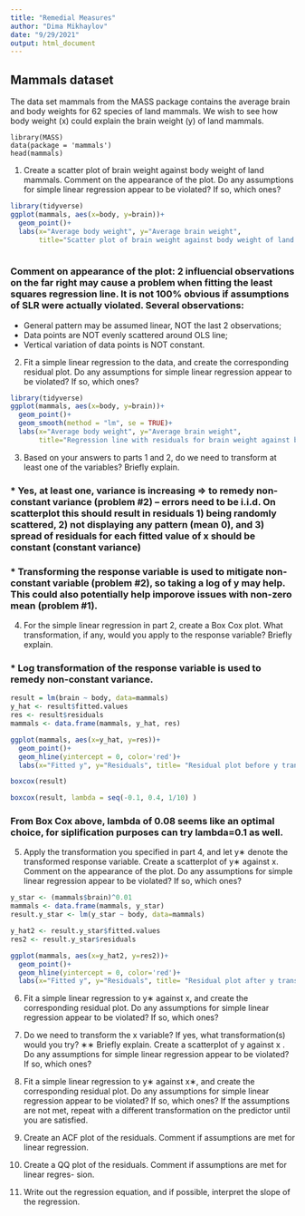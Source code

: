 ```yaml
---
title: "Remedial Measures"
author: "Dima Mikhaylov"
date: "9/29/2021"
output: html_document
---
```


## Mammals dataset

The data set mammals from the MASS package contains the average brain and body weights for 62 species of land mammals. We wish to see how body weight (x) could explain the brain weight (y) of land mammals.

```{}
library(MASS)
data(package = 'mammals')
head(mammals)
```


1. Create a scatter plot of brain weight against body weight of land mammals. Comment on the appearance of the plot. Do any assumptions for simple linear regression appear to be violated? If so, which ones?

```r
library(tidyverse)
ggplot(mammals, aes(x=body, y=brain))+
  geom_point()+
  labs(x="Average body weight", y="Average brain weight",
       title="Scatter plot of brain weight against body weight of land mammals")
      
```

### Comment on appearance of the plot: 2 influencial observations on the far right may cause a problem when fitting the least squares regression line. It is not 100% obvious if assumptions of SLR were actually violated. Several observations:

* General pattern may be assumed linear, NOT the last 2 observations;
* Data points are NOT evenly scattered around OLS line;
* Vertical variation of data points is NOT constant.


2. Fit a simple linear regression to the data, and create the corresponding residual plot. Do any assumptions for simple linear regression appear to be violated? If so, which ones?

```r
library(tidyverse)
ggplot(mammals, aes(x=body, y=brain))+
  geom_point()+
  geom_smooth(method = "lm", se = TRUE)+
  labs(x="Average body weight", y="Average brain weight",
       title="Regression line with residuals for brain weight against body weight of land mammals")
```


3. Based on your answers to parts 1 and 2, do we need to transform at least one of the variables? Briefly explain.

### * Yes, at least one, variance is increasing => to remedy non-constant variance (problem #2) -- errors need to be i.i.d. On scatterplot this should result in residuals 1) being randomly scattered, 2) not displaying any pattern (mean 0), and 3) spread of residuals for each fitted value of x should be constant (constant variance)

### * Transforming the response variable is used to mitigate non-constant variable (problem #2), so taking a log of y may help. This could also potentially help imporove issues with non-zero mean (problem #1).


4. For the simple linear regression in part 2, create a Box Cox plot. What transformation, if any, would you apply to the response variable? Briefly explain.

### * Log transformation of the response variable is used to remedy non-constant variance.

```r
result = lm(brain ~ body, data=mammals)
y_hat <- result$fitted.values
res <- result$residuals
mammals <- data.frame(mammals, y_hat, res)

ggplot(mammals, aes(x=y_hat, y=res))+
  geom_point()+
  geom_hline(yintercept = 0, color='red')+
  labs(x="Fitted y", y="Residuals", title= "Residual plot before y transformation")
```

```r
boxcox(result)
```

```r
boxcox(result, lambda = seq(-0.1, 0.4, 1/10) )
```

### From Box Cox above, lambda of 0.08 seems like an optimal choice, for siplification purposes can try lambda=0.1 as well.


5. Apply the transformation you specified in part 4, and let y∗ denote the transformed response variable. Create a scatterplot of y∗ against x. Comment on the appearance of the plot. Do any assumptions for simple linear regression appear to be violated? If so, which ones?

```r
y_star <- (mammals$brain)^0.01
mammals <- data.frame(mammals, y_star)
result.y_star <- lm(y_star ~ body, data=mammals)

y_hat2 <- result.y_star$fitted.values
res2 <- result.y_star$residuals

ggplot(mammals, aes(x=y_hat2, y=res2))+
  geom_point()+
  geom_hline(yintercept = 0, color='red')+
  labs(x="Fitted y", y="Residuals", title= "Residual plot after y transformation")

```

6. Fit a simple linear regression to y∗ against x, and create the corresponding residual plot. Do any assumptions for simple linear regression appear to be violated? If so, which ones?





7. Do we need to transform the x variable? If yes, what transformation(s) would you try? ∗∗
Briefly explain. Create a scatterplot of y against x . Do any assumptions for simple linear regression appear to be violated? If so, which ones?





8. Fit a simple linear regression to y∗ against x∗, and create the corresponding residual plot. Do any assumptions for simple linear regression appear to be violated? If so, which ones? If the assumptions are not met, repeat with a different transformation on the predictor until you are satisfied.




9. Create an ACF plot of the residuals. Comment if assumptions are met for linear regression.




10. Create a QQ plot of the residuals. Comment if assumptions are met for linear regres- sion.




11. Write out the regression equation, and if possible, interpret the slope of the regression.










